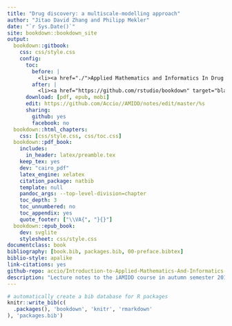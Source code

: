 ```yaml
--- 
title: "Drug discovery: a multiscale-modelling approach"
author: "Jitao David Zhang and Philipp Mekler"
date: "`r Sys.Date()`"
site: bookdown::bookdown_site
output:
  bookdown::gitbook:
    css: css/style.css
    config:
      toc:
        before: |
          <li><a href="./">Applied Mathematics and Informatics In Drug Discovery</a></li>
        after: |
          <li><a href="https://github.com/rstudio/bookdown" target="blank">Published with bookdown</a></li>
      download: [pdf, epub, mobi]
      edit: https://github.com/Accio//AMIDD/notes/edit/master/%s
      sharing:
        github: yes
        facebook: no
  bookdown::html_chapters:
    css: [css/style.css, css/toc.css]
  bookdown::pdf_book:
    includes:
      in_header: latex/preamble.tex
    keep_tex: yes
    dev: "cairo_pdf"
    latex_engine: xelatex
    citation_package: natbib
    template: null
    pandoc_args: --top-level-division=chapter
    toc_depth: 3
    toc_unnumbered: no
    toc_appendix: yes
    quote_footer: ["\\VA{", "}{}"]
  bookdown::epub_book:
    dev: svglite
    stylesheet: css/style.css
documentclass: book
bibliography: [book.bib, packages.bib, 00-preface.bibtex]
biblio-style: apalike
link-citations: yes
github-repo: accio/Introduction-to-Applied-Mathematics-And-Informatics-In-Drug-Discovery
description: "Lecture notes to the iAMIDD course in autumn semester 2019/2020"
---
```



```r
# automatically create a bib database for R packages
knitr::write_bib(c(
  .packages(), 'bookdown', 'knitr', 'rmarkdown'
), 'packages.bib')
```

